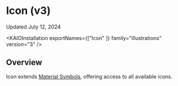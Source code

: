 
<Meta title="Illustrations/Icon/v3/Usage Guidelines" />

# Icon (v3)

Updated July 12, 2024

<ResourceLinks
  sourceCode="https://github.com/cultureamp/kaizen-design-system/tree/main/packages/components/src/__illustrations__/Icon/v3"
  apiSpecification="/?path=/docs/illustrations-icon-v3-api-specification--docs"
/>

<KAIOInstallation exportNames={["Icon" ]} family="illustrations" version="3" />

## Overview

Icon extends [Material Symbols](https://fonts.google.com/icons), offering access to all available icons.

<Canvas of={IconStories.Playground} />
<Controls of={IconStories.Playground} />
